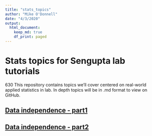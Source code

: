 ```yaml
---
title: "stats_topics"
author: "Mike O'Donnell"
date: "4/3/2020"
output:
  html_document:
    keep_md: true
    df_print: paged
---
```


# Stats topics for Sengupta lab tutorials
630
This repository contains topics we'll cover centered on real-world applied statistics in lab. In depth topics will be in .md format to view on GitHub.

## [Data independence - part1](NathanData.md)

## [Data independence - part2](LaurenData.md)
